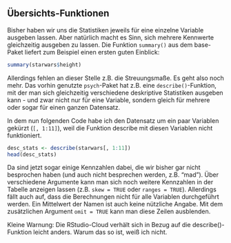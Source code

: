 ## Übersichts-Funktionen

Bisher haben wir uns die Statistiken jeweils für eine einzelne Variable ausgeben lassen. Aber natürlich macht es Sinn, sich mehrere Kennwerte gleichzeitig ausgeben zu lassen. Die Funktion `summary()` aus dem base-Paket liefert zum Beispiel einen ersten guten Einblick:

```r
summary(starwars$height)
```

Allerdings fehlen an dieser Stelle z.B. die Streuungsmaße. Es geht also noch mehr. Das vorhin genutzte `psych`-Paket hat z.B. eine `describe()`-Funktion, mit der man sich gleichzeitig verschiedene deskriptive Statistiken ausgeben kann - und zwar nicht nur für eine Variable, sondern gleich für mehrere oder sogar für einen ganzen Datensatz. 

In dem nun folgenden Code habe ich den Datensatz um ein paar Variablen gekürzt (`[, 1:11]`), weil die Funktion describe mit diesen Variablen nicht funktioniert.

```r
desc_stats <- describe(starwars[, 1:11])
head(desc_stats)
```

Da sind jetzt sogar einige Kennzahlen dabei, die wir bisher gar nicht besprochen haben (und auch nicht besprechen werden, z.B. "mad"). Über verschiedene Argumente kann man sich noch weitere Kennzahlen in der Tabelle anzeigen lassen (z.B. `skew = TRUE` oder `ranges = TRUE`). Allerdings fällt auch auf, dass die Berechnungen nicht für alle Variablen durchgeführt werden. Ein Mittelwert der Namen ist auch keine nützliche Angabe. Mit dem zusätzlichen Argument `omit = TRUE` kann man diese Zeilen ausblenden.

Kleine Warnung: Die RStudio-Cloud verhält sich in Bezug auf die describe()-Funktion leicht anders. Warum das so ist, weiß ich nicht.
